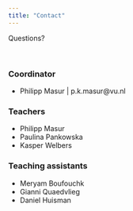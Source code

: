 ```yaml
---
title: "Contact"
---
```


Questions?

<br>

### Coordinator

- Philipp Masur | p.k.masur@vu.nl

### Teachers

- Philipp Masur 
- Paulina Pankowska
- Kasper Welbers

### Teaching assistants

- Meryam Boufouchk 
- Gianni Quaedvlieg 
- Daniel Huisman
